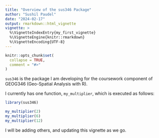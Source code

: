 ```yaml
---
title: "Overview of the sus346 Package"
author: "Sushil Paudel"
date: "2024-02-17"
output: rmarkdown::html_vignette
vignette: >
  %\VignetteIndexEntry{my_first_vignette}
  %\VignetteEngine{knitr::rmarkdown}
  %\VignetteEncoding{UTF-8}
---
```


```r
knitr::opts_chunk$set(
  collapse = TRUE,
  comment = "#>"
)
```
`sus346` is the package I am developing for the coursework component of GEOG346 (Geo-Spatial Analysis with R).

I currently has one function, `my_multiplier`, which is executed as follows:
```r

library(sus346)

my_multiplier(2)
my_multiplier(6)
my_multiplier(12)
```

I will be adding others, and updating this vignette as we go.

